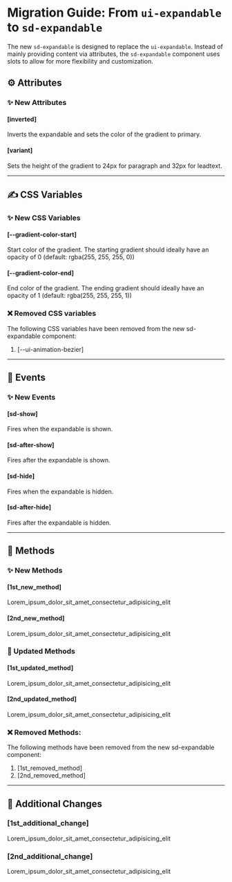 # Migration Guide: From `ui-expandable` to `sd-expandable`

The new `sd-expandable` is designed to replace the `ui-expandable`. Instead of mainly providing content via attributes, the `sd-expandable` component uses slots to allow for more flexibility and customization.

## ⚙️ Attributes

### ✨ New Attributes

#### [inverted]

Inverts the expandable and sets the color of the gradient to primary.

#### [variant]

Sets the height of the gradient to 24px for paragraph and 32px for leadtext.

<hr />

## ✍️ CSS Variables

### ✨ New CSS Variables

#### [--gradient-color-start]

Start color of the gradient. The starting gradient should ideally have an opacity of 0 (default: rgba(255, 255, 255, 0))

#### [--gradient-color-end]

End color of the gradient. The ending gradient should ideally have an opacity of 1 (default: rgba(255, 255, 255, 1))

### ❌ Removed CSS variables

The following CSS variables have been removed from the new sd-expandable component:

1. [--ui-animation-bezier]

<hr />

## 🥳 Events

### ✨ New Events

#### [sd-show]

Fires when the expandable is shown.

#### [sd-after-show]

Fires after the expandable is shown.

#### [sd-hide]

Fires when the expandable is hidden.

#### [sd-after-hide]

Fires after the expandable is hidden.

<hr />

## 🧪 Methods

### ✨ New Methods

#### [1st_new_method]

Lorem_ipsum_dolor_sit_amet_consectetur_adipisicing_elit

#### [2nd_new_method]

Lorem_ipsum_dolor_sit_amet_consectetur_adipisicing_elit

### 🔄 Updated Methods

#### [1st_updated_method]

Lorem_ipsum_dolor_sit_amet_consectetur_adipisicing_elit

#### [2nd_updated_method]

Lorem_ipsum_dolor_sit_amet_consectetur_adipisicing_elit

### ❌ Removed Methods:

The following methods have been removed from the new sd-expandable component:

1. [1st_removed_method]
2. [2nd_removed_method]

<hr />

## 💪 Additional Changes

### [1st_additional_change]

Lorem_ipsum_dolor_sit_amet_consectetur_adipisicing_elit

### [2nd_additional_change]

Lorem_ipsum_dolor_sit_amet_consectetur_adipisicing_elit

